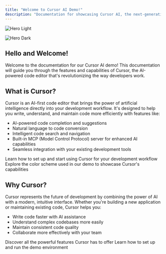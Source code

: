 ```yaml
---
title: "Welcome to Cursor AI Demo!"
description: "Documentation for showcasing Cursor AI, the next-generation AI-powered IDE"
---
```


<img
  className="block dark:hidden"
  src="/images/hero-light.png"
  alt="Hero Light"
/>

<img
  className="hidden dark:block"
  src="/hey-wdt.png"
  alt="Hero Dark"
  title=""
/>

## Hello and Welcome!

Welcome to the documentation for our Cursor AI demo! This documentation will guide you through the features and capabilities of Cursor, the AI-powered code editor that's revolutionizing the way developers work.

## What is Cursor?

Cursor is an AI-first code editor that brings the power of artificial intelligence directly into your development workflow. It's designed to help you write, understand, and maintain code more efficiently with features like:

- AI-powered code completion and suggestions
- Natural language to code conversion
- Intelligent code search and navigation
- Built-in MCP (Model Control Protocol) server for enhanced AI capabilities
- Seamless integration with your existing development tools

<CardGroup cols="2">
  <Card title="Getting Started" icon="rocket" href="/getting-started">
    Learn how to set up and start using Cursor for your development workflow
  </Card>
  <Card title="Color Scheme" icon="palette" href="/color-scheme">
    Explore the color scheme used in our demo to showcase Cursor's capabilities
  </Card>
</CardGroup>

## Why Cursor?

Cursor represents the future of development by combining the power of AI with a modern, intuitive interface. Whether you're building a new application or maintaining existing code, Cursor helps you:

- Write code faster with AI assistance
- Understand complex codebases more easily
- Maintain consistent code quality
- Collaborate more effectively with your team

<CardGroup cols="2">
  <Card title="Features" icon="star" href="/features">
    Discover all the powerful features Cursor has to offer
  </Card>
  <Card title="Demo Setup" icon="screwdriver-wrench" href="/demo-setup">
    Learn how to set up and run the demo environment
  </Card>
</CardGroup>